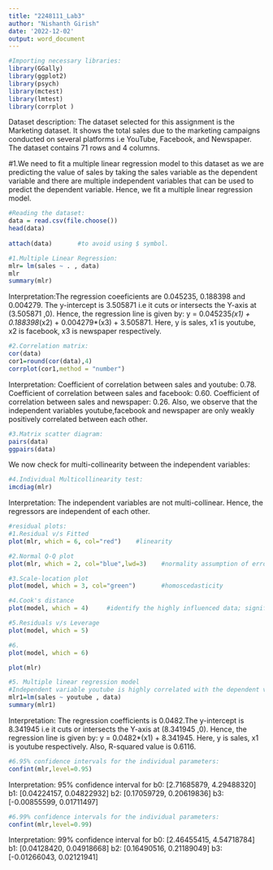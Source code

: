 ---
title: "2248111_Lab3"
author: "Nishanth Girish"
date: '2022-12-02'
output: word_document
---

```{r}
#Importing necessary libraries:
library(GGally)
library(ggplot2)
library(psych)
library(mctest)
library(lmtest)
library(corrplot )
```

Dataset description: 
The dataset selected for this assignment is the Marketing dataset. It shows the total sales due to the marketing campaigns conducted on several platforms i.e YouTube, Facebook, and Newspaper. The dataset contains 71 rows and 4 columns.

#1.We need to fit a multiple linear regression model to this dataset as we are predicting the value of sales by taking the sales variable as the dependent variable and there are multiple independent variables that can be used to predict the dependent variable. Hence, we fit a multiple linear regression model.

```{r}
#Reading the dataset:
data = read.csv(file.choose()) 
head(data)
 
attach(data)       #to avoid using $ symbol.
```



```{r}
#1.Multiple Linear Regression:
mlr= lm(sales ~ . , data)
mlr
summary(mlr)
```
Interpretation:The regression coeeficients are 0.045235, 0.188398 and 0.004279. The y-intercept is 3.505871 i.e it cuts or intersects the Y-axis at (3.505871 ,0).  Hence, the regression line is given by: 
y = 0.045235*(x1) +  0.188398*(x2) + 0.004279*(x3) + 3.505871.
Here, y is sales, x1 is youtube, x2 is facebook, x3 is newspaper respectively.


```{r}
#2.Correlation matrix:
cor(data)
cor1=round(cor(data),4)
corrplot(cor1,method = "number")
```

Interpretation:
Coefficient of correlation between sales and youtube: 0.78.
Coefficient of correlation between sales and facebook: 0.60.
Coefficient of correlation between sales and newspaper: 0.26.
Also, we observe that the independent variables youtube,facebook and newspaper are only weakly positively correlated between each other.

```{r}
#3.Matrix scatter diagram:
pairs(data)
ggpairs(data)
```

We now check for multi-collinearity between the independent variables:
```{r}
#4.Individual Multicollinearity test:
imcdiag(mlr)
```
Interpretation:
The independent variables are not multi-collinear. Hence, the regressors are independent of each other.
```{r}
#residual plots:
#1.Residual v/s Fitted
plot(mlr, which = 6, col="red")    #linearity

#2.Normal Q-Q plot
plot(mlr, which = 2, col="blue",lwd=3)    #normality assumption of error terms

#3.Scale-location plot
plot(model, which = 3, col="green")       #homoscedasticity

#4.Cook's distance
plot(model, which = 4)     #identify the highly influenced data; significant obsvs.

#5.Residuals v/s Leverage
plot(model, which = 5) 

#6. 
plot(model, which = 6) 
```
```{r}
plot(mlr)
```

```{r}
#5. Multiple linear regression model 
#Independent variable youtube is highly correlated with the dependent variable sales.
mlr1=lm(sales ~ youtube , data)
summary(mlr1)
```
Interpretation:
The regression coefficients is 0.0482.The y-intercept is 8.341945 i.e it cuts or intersects the Y-axis at (8.341945 ,0).  Hence, the regression line is given by: 
y = 0.0482*(x1) + 8.341945.
Here, y is sales, x1 is youtube respectively.
Also, R-squared value is 0.6116.

```{r}
#6.95% confidence intervals for the individual parameters:
confint(mlr,level=0.95)
```
Interpretation:
95% confidence interval for b0: [2.71685879, 4.29488320]
                            b1: [0.04224157, 0.04822932]
                            b2: [0.17059729, 0.20619836]
                            b3: [-0.00855599, 0.01711497]
```{r}
#6.99% confidence intervals for the individual parameters:
confint(mlr,level=0.99)
```
Interpretation:
99% confidence interval for b0: [2.46455415, 4.54718784]
                            b1: [0.04128420, 0.04918668]
                            b2: [0.16490516, 0.21189049]
                            b3: [-0.01266043, 0.02121941]
